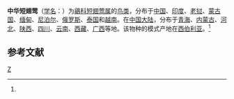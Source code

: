 {{Speciesbox 
| genus = Bradypterus
| species = tacsanowskius
| status = LC | status_system = iucn3.1
| status_ref = <ref name=iucn>{{IUCN2008|assessors={{aut|BirdLife International}}|year=2008|id=148355|title=Bradypterus tacsanowskius|downloaded=2009-4-22}}</ref>
| authority = (Swinhoe 1871)<ref name='id3601'>{{cite web| url =http://www.bioinfo.cn/db05/BjdwSpecies.php?action=view&id=3601| title =中华短翅莺| work =《中国动物物种编目数据库》| publisher =中国科学院微生物研究所| author =中国科学院动物研究所| accessdate =2009-04-04| deadurl =yes| archiveurl =https://web.archive.org/web/20131203122335/http://www.bioinfo.cn/db05/BjdwSpecies.php?action=view| archivedate =2013-12-03}}</ref>
}}

'''中华短翅莺'''（[[学名|学名]]：{{lang|la|''Bradypterus tacsanowskius''}}）为[[鶲科|鶲科]][[短翅莺属|短翅莺属]]的[[鸟类|鸟类]]，分布于[[中国|中国]]、[[印度|印度]]、[[老挝|老挝]]、[[蒙古国|蒙古国]]、[[缅甸|缅甸]]、[[尼泊尔|尼泊尔]]、[[俄罗斯|俄罗斯]]、[[泰国|泰国]]和[[越南|越南]]。在[[中国大陆|中国大陆]]，分布于[[青海|青海]]、[[内蒙古|内蒙古]]、[[河北|河北]]、[[陕西|陕西]]、[[四川|四川]]、[[云南|云南]]、[[西藏|西藏]]、[[广西|广西]]等地。该物种的模式产地在[[西伯利亚|西伯利亚]]。<ref name='id3601'/>

== 参考文献 ==
{{reflist}}
{{Taxonbar|from=Q27075498}}

[[Category:短翅莺属|Z]]